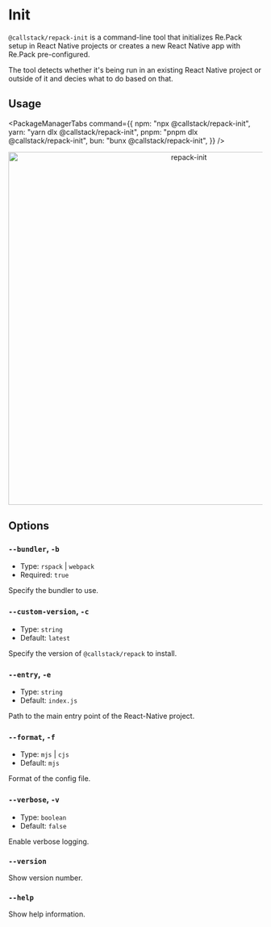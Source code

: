 # Init

`@callstack/repack-init` is a command-line tool that initializes Re.Pack setup in React Native projects or creates a new React Native app with Re.Pack pre-configured.

The tool detects whether it's being run in an existing React Native project or outside of it and decies what to do based on that.

## Usage


<PackageManagerTabs command={{
  npm: "npx @callstack/repack-init",
  yarn: "yarn dlx @callstack/repack-init",
  pnpm: "pnpm dlx @callstack/repack-init",
  bun: "bunx @callstack/repack-init",
}} />

<div align="center">
  <img src="/img/init.png" width="700" alt="repack-init" />
</div>

## Options

### `--bundler`, `-b`

- Type: `rspack` | `webpack`
- Required: `true`

Specify the bundler to use.

### `--custom-version`, `-c`

- Type: `string`
- Default: `latest`

Specify the version of `@callstack/repack` to install.

### `--entry`, `-e`

- Type: `string`
- Default: `index.js`

Path to the main entry point of the React-Native project.

### `--format`, `-f`

- Type: `mjs` | `cjs`
- Default: `mjs`

Format of the config file.

### `--verbose`, `-v`

- Type: `boolean`
- Default: `false`

Enable verbose logging.

### `--version`

Show version number.

### `--help`

Show help information.
